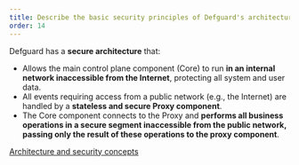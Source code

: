 ```yaml
---
title: Describe the basic security principles of Defguard's architecture.
order: 14
---
```


Defguard has a **secure architecture** that:

* Allows the main control plane component (Core) to run **in an internal network inaccessible from the Internet**, protecting all system and user data.
* All events requiring access from a public network (e.g., the Internet) are handled by a **stateless and secure Proxy component**.
* The Core component connects to the Proxy and **performs all business operations in a secure segment inaccessible from the public network, passing only the result of these operations to the proxy component**.

[Architecture and security concepts](https://docs.defguard.net/about/features-overview)
